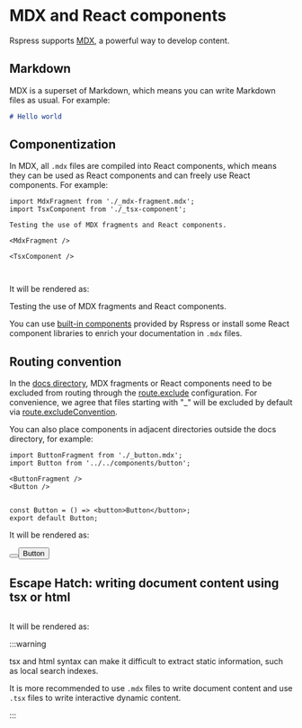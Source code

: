 # MDX and React components

Rspress supports [MDX](https://mdxjs.com/), a powerful way to develop content.

## Markdown

MDX is a superset of Markdown, which means you can write Markdown files as usual. For example:

```md
# Hello world
```

## Componentization

In MDX, all `.mdx` files are compiled into React components, which means they can be used as React components and can freely use React components. For example:


<Tabs>
<Tab label="docs/index.mdx">

```mdx
import MdxFragment from './_mdx-fragment.mdx';
import TsxComponent from './_tsx-component';

Testing the use of MDX fragments and React components.

<MdxFragment />

<TsxComponent />
```

</Tab>

<Tab label="docs/_mdx-fragment.mdx">

```mdx file="./_mdx-fragment.mdx"

```

</Tab>

<Tab label="docs/_tsx-component.tsx">

```tsx file="./_tsx-component.tsx"

```

</Tab>

</Tabs>

It will be rendered as:


<Border>
Testing the use of MDX fragments and React components.

<MdxFragment />

<TsxComponent />
</Border>

You can use [built-in components](/guide/default-theme/components) provided by Rspress or install some React component libraries to enrich your documentation in `.mdx` files.

## Routing convention

In the [docs directory](/api/config/config-basic#root), MDX fragments or React components need to be excluded from routing through the [route.exclude](/api/config/config-basic#routeexclude) configuration. For convenience, we agree that files starting with "\_" will be excluded by default via [route.excludeConvention](/api/config/config-basic#routeexcludeconvention).

You can also place components in adjacent directories outside the docs directory, for example:

<Tabs>
<Tab label="docsite/docs/index.mdx">

```mdx
import ButtonFragment from './_button.mdx';
import Button from '../../components/button';

<ButtonFragment />
<Button />
```

</Tab>
<Tab label="docsite/docs/_button.mdx">

```mdx file="./_button.mdx"

```

</Tab>
<Tab label="docsite/components/button.tsx">

```tsx
const Button = () => <button>Button</button>;
export default Button;
```

</Tab>
</Tabs>

It will be rendered as:

<Border>


<Button />
<button>Button</button>

</Border>

## Escape Hatch: writing document content using tsx or html

```tsx file="./_escape-hatch.tsx" title="_escape-hatch.tsx"

```


It will be rendered as:

<Border>
  <EscapeHatch />
</Border>

:::warning

tsx and html syntax can make it difficult to extract static information, such as local search indexes.

It is more recommended to use `.mdx` files to write document content and use `.tsx` files to write interactive dynamic content.

:::
